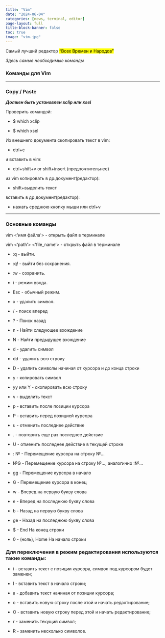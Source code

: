 ```yaml
---
title: "Vim"
date: "2024-06-04"
categories: [news, terminal, editor]
page-layout: full
title-block-banner: false
toc: true
image: "vim.jpg"
---
```

Самый лучший редактор <mark>"Всех Времен и Народов"</mark>

*Здесь самые необходимые команды*

### Команды для Vim

---

### **Copy / Paste**

***Должен быть установлен xclip или xsel***

Проверить командой:

- $ which xclip

- $ which xsel

Из внешнего документа скопировать текст в vim:

 - ctrl+c

и вставить в vim:

 - ctrl+shift+v or shift+insert (предпочтительнее)

из vim копировать в др.документ(редактор):

 - shift+выделить текст

вставить в др.документ(редактор):

 - нажать среднюю кнопку мыши или ctrl+v

---

### Основные команды

vim <’имя файла’> - открыть файл в терминале

vim <'path'> <’file_name’> - открыть файл в терминале

- :q - выйти.

- :q! - выйти без сохранения.

- :w - сохранить.

- i - режим ввода.

- Esc - обычный режим.

- x - удалить символ.

- / - поиск вперед

- ? - Поиск назад

- n - Найти следующее вхождение

- N - Найти предыдущее вхождение

- d - удалить символ

- dd - удалить всю строку

- D - удалить символы начиная от курсора и до конца строки

- y - копировать символ

- yy или Y - скопировать всю строку

- v - выделить текст

- p - вставить после позиции курсора

- P - вставить перед позицией курсора

- u - отменить последнее действие

- . - повторить еще раз последнее действие

- U - отменить последнее действие в текущей строке

- : № -	Перемещение курсора на строку №...

- №G -	Перемещение курсора на строку №..., аналогично :№...

- gg -	Перемещение курсора в начало

- G -	Перемещение курсора в конец

- w - Вперед на первую букву слова

- e - Вперед на последнюю букву слова

- b - Назад на первую букву слова

- ge - Назад на последнюю букву слова

- $ - End На конец строки

- 0 - (ноль), Home На начало строки

### Для переключения в режим редактирования используются такие команды:

- i - вставить текст с позиции курсора, символ под курсором будет заменен;

- I - вставить текст в начало строки;

- a - добавить текст начиная от позиции курсора;

- o - вставить новую строку после этой и начать редактирование;

- O - вставить новую строку перед этой и начать редактирование;

- r - заменить текущий символ;

- R - заменить несколько символов.
